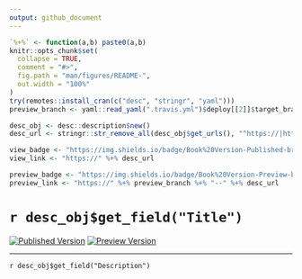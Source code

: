 ```yaml
---
output: github_document
---
```


```r
`%+%` <- function(a,b) paste0(a,b)
knitr::opts_chunk$set(
  collapse = TRUE,
  comment = "#>",
  fig.path = "man/figures/README-",
  out.width = "100%"
)
try(remotes::install_cran(c("desc", "stringr", "yaml")))
preview_branch <- yaml::read_yaml(".travis.yml")$deploy[[2]]$target_branch

desc_obj <- desc::description$new()
desc_url <- stringr::str_remove_all(desc_obj$get_urls(), "^https://|http://")

view_badge <- "https://img.shields.io/badge/Book%20Version-Published-brightgreen.svg"
view_link <- "https://" %+% desc_url

preview_badge <- "https://img.shields.io/badge/Book%20Version-Preview-blue.svg"
preview_link <- "https://" %+% preview_branch %+% "--" %+% desc_url
```

# `r desc_obj$get_field("Title")`

<!-- badges: start -->
[![Published Version](`r view_badge`)](`r view_link`)
[![Preview Version](`r preview_badge`)](`r preview_link`)
<!-- badges: end -->

---

`r desc_obj$get_field("Description")`